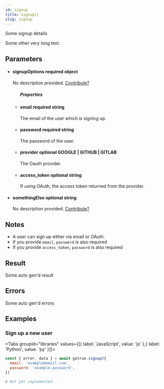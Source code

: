 ```yaml
---
id: signup
title: signup()
slug: signup
---
```



Some signup details

Some other very long text.

## Parameters


<ul className="method-list-group">
  
<li className="method-list-item">
  <h4 className="method-list-item-label">
    <span className="method-list-item-label-name">
      signupOptions
    </span>
    <span className="method-list-item-label-badge required">
      required
    </span>
    <span className="method-list-item-validation">
      object
    </span>
  </h4>
  <div class="method-list-item-description">

No description provided. [Contribute?](https://supabase.io)
  
  </div>
  
<ul className="method-list-group">
  <h5 class="method-list-title method-list-title-isChild expanded">Properties</h5>

<li className="method-list-item">
  <h4 className="method-list-item-label">
    <span className="method-list-item-label-name">
      email
    </span>
    <span className="method-list-item-label-badge required">
      required
    </span>
    <span className="method-list-item-validation">
      string
    </span>
  </h4>
  <div class="method-list-item-description">

The email of the user which is signing up.
  
  </div>
  
</li>


<li className="method-list-item">
  <h4 className="method-list-item-label">
    <span className="method-list-item-label-name">
      password
    </span>
    <span className="method-list-item-label-badge required">
      required
    </span>
    <span className="method-list-item-validation">
      string
    </span>
  </h4>
  <div class="method-list-item-description">

The password of the user.
  
  </div>
  
</li>


<li className="method-list-item">
  <h4 className="method-list-item-label">
    <span className="method-list-item-label-name">
      provider
    </span>
    <span className="method-list-item-label-badge false">
      optional
    </span>
    <span className="method-list-item-validation">
      GOOGLE | GITHUB | GITLAB
    </span>
  </h4>
  <div class="method-list-item-description">

The Oauth provider.
  
  </div>
  
</li>


<li className="method-list-item">
  <h4 className="method-list-item-label">
    <span className="method-list-item-label-name">
      access_token
    </span>
    <span className="method-list-item-label-badge false">
      optional
    </span>
    <span className="method-list-item-validation">
      string
    </span>
  </h4>
  <div class="method-list-item-description">

If using OAuth, the access token returned from the provider.
  
  </div>
  
</li>

</ul>

</li>


<li className="method-list-item">
  <h4 className="method-list-item-label">
    <span className="method-list-item-label-name">
      somethingElse
    </span>
    <span className="method-list-item-label-badge false">
      optional
    </span>
    <span className="method-list-item-validation">
      string
    </span>
  </h4>
  <div class="method-list-item-description">

No description provided. [Contribute?](https://supabase.io)
  
  </div>
  
</li>

</ul>


## Notes

- A user can sign up either via email or OAuth.
- If you provide `email`, `password` is also required
- If you provide `access_token`, `password` is also required


## Result

Some auto gen'd result

## Errors

Some auto gen'd errors

## Examples

### Sign up a new user

<Tabs
  groupId="libraries"
  values={[{ label: 'JavaScript', value: 'js' },{ label: 'Python', value: 'py' }]}>

<TabItem value="js">

```js
const { error, data } = await gotrue.signup({
  email: 'example@email.com',
  password: 'example-password',
})
```


</TabItem>
<TabItem value="py">

```py
# Not yet implemented
```


</TabItem>

</Tabs>